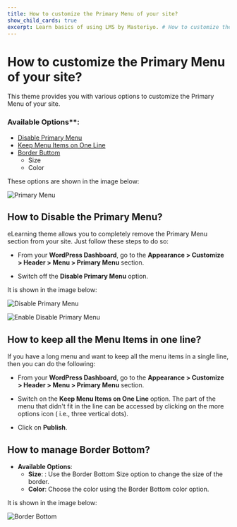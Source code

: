 ---
title: How to customize the Primary Menu of your site?
show_child_cards: true
excerpt: Learn basics of using LMS by Masteriyo. # How to customize the Primary Menu of your site.
---

# How to customize the Primary Menu of your site?

This theme provides you with various options to customize the Primary Menu of your site.

### Available Options**:

- [Disable Primary Menu](https://github.com/Masteriyo/masteriyo-docs/blob/elearning/700-elearning/500-customizer%5Bheader%5D/700-menu/100-primary-menu.mdx#how-to-disable-the-primary-menu)
- [Keep Menu Items on One Line](https://github.com/Masteriyo/masteriyo-docs/blob/elearning/700-elearning/500-customizer%5Bheader%5D/700-menu/100-primary-menu.mdx#how-to-keep-all-the-menu-items-in-one-line)
- [Border Buttom](https://github.com/Masteriyo/masteriyo-docs/blob/elearning/700-elearning/500-customizer%5Bheader%5D/700-menu/100-primary-menu.mdx#how-to-manage-border-bottom)
  - Size
  - Color

These options are shown in the image below:

![Primary Menu](https://user-images.githubusercontent.com/109593521/183561797-b525c435-5436-4782-97d6-5780c6bf707f.png)


## How to Disable the Primary Menu?

eLearning  theme allows you to completely remove the Primary Menu section from your site. Just follow these steps to do so:

- From your **WordPress Dashboard**, go to the **Appearance > Customize > Header > Menu > Primary Menu** section.

- Switch off the **Disable Primary Menu** option.

It is shown in the image below:

![Disable Primary Menu](https://user-images.githubusercontent.com/109593521/183561665-188e9e91-a64f-4d93-a022-b1c4f0f403d9.png)

![Enable Disable Primary Menu](https://user-images.githubusercontent.com/109593521/183562044-0a2fc2b1-21c9-487b-8c30-cc204470d31c.png)


## How to keep all the Menu Items in one line?

If you have a long menu and want to keep all the menu items in a single line, then you can do the following:

- From your **WordPress Dashboard**, go to the **Appearance > Customize > Header > Menu > Primary Menu** section.

- Switch on the **Keep Menu Items on One Line** option. The part of the menu that didn't fit in the line can be accessed by clicking on the more options icon ( i.e., three vertical dots).

- Click on **Publish**. 

## How to manage Border Bottom?

- **Available Options**:
  - **Size**: : Use the Border Bottom Size option to change the size of the border.
  - **Color**: Choose the color using the Border Bottom color option.

It is shown in the image below:

![Border Bottom ](https://user-images.githubusercontent.com/109593521/183562664-32609e05-8a79-43e0-be7e-36f1fcd2e8af.png)


